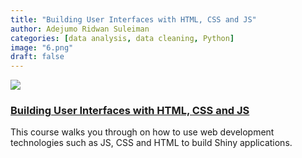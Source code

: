 ```yaml
---
title: "Building User Interfaces with HTML, CSS and JS" 
author: Adejumo Ridwan Suleiman 
categories: [data analysis, data cleaning, Python] 
image: "6.png" 
draft: false
---
```


![](6.png)

### [Building User Interfaces with HTML, CSS and JS](https://www.udemy.com/course/building-user-interfaces-with-r-shiny-html-js-and-css/?referralCode=6A61833497008D5A53AF)

This course walks you through on how to use web development technologies such as JS, CSS and HTML to build Shiny applications.
